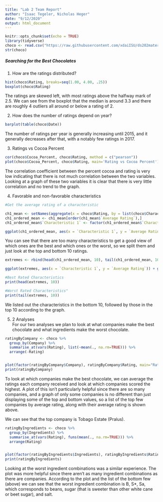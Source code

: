 ```yaml
---
title: "Lab 2 Team Report"
author: "Isaac Tegeler, Nicholas Heger"
date: "9/12/2020"
output: html_document
---
```


```r
knitr::opts_chunk$set(echo = TRUE)
library(tidyverse)
choco <- read.csv("https://raw.githubusercontent.com/xdaiISU/ds202materials/master/hwlabs/data/choco.csv") 
str(choco)
```
##### Searching for the Best Chocolates  
1. How are the ratings distributed?
```r
hist(choco$Rating, breaks=seq(1.00, 4.00, .25))
boxplot(choco$Rating)
```
  
The ratings are skewed left, with most ratings above the halfway mark of 2.5. We can see from the boxplot that the median is around 3.3 and there are roughly 4 outliers all around or below a rating of 2.  

2. How does the number of ratings depend on year?
```r
barplot(table(choco$Date))
```
  
The number of ratings per year is generally increasing until 2015, and it generally decreases after that, with a notably few ratings in 2017.  

3. Ratings vs Cocoa Percent
```r
cor(choco$Cocoa_Percent, choco$Rating, method = c("pearson"))
plot(choco$Cocoa_Percent, choco$Rating, main='Rating vs Cocoa Percent')
```


The correlation coefficient between the percent cocoa and rating is very low indicating that there is not much correlation between the two variables. Looking at a graph of these two variables it is clear that there is very little correlation and no trend to the graph.  

4. Favorable and non-favorable characteristics
```r
#Get the average rating of a characteristic

ch1_mean <- setNames(aggregate(x = choco$Rating, by = list(choco$Characteristics1), FUN=mean), c("Characteristic 1", "Average Rating"))
ch1_ordered_mean <- ch1_mean[order(ch1_mean$`Average Rating`),]
ch1_ordered_mean$`Characteristic 1` <- factor(ch1_ordered_mean$`Characteristic 1`, levels = ch1_ordered_mean$`Characteristic 1`)

ggplot(ch1_ordered_mean, aes(x = `Characteristic 1`, y = `Average Rating`)) + geom_col() + coord_flip() + xlab("Charactersitic 1") + ylab("Average Rating")

```

You can see that there are too many characteristics to get a good view of which ones are the best and which ones or the worst, so we split them and just look at the top and bottom 10 ratings.

```r

extremes <- rbind(head(ch1_ordered_mean, 10), tail(ch1_ordered_mean, 10))

ggplot(extremes, aes(x = `Characteristic 1`, y = `Average Rating`)) + geom_col() + coord_flip() + xlab("Charactersitic 1") + ylab("Average Rating")

#Best Rated Characteristics
print(head(extremes, 10))

#Worst Rated Characteristics"
print(tail(extremes, 10))
```
We listed out the characteristics in the bottom 10, followed by those in the top 10 according to the graph. 

5. 2 Analyses  
For our two analyses we plan to look at what companies make the best chocolate and what ingredients make the worst chocolate.
```r
ratingByCompany <- choco %>%
  group_by(Company) %>%
  summarise_at(vars(Rating), list(~mean(., na.rm=TRUE))) %>% 
  arrange(-Rating)


plot(factor(ratingByCompany$Company), ratingByCompany$Rating, main="Ratings vs Companies", las=3)
print(ratingByCompany)

```


To look at which companies make the best chocolate, we can average the ratings each company received and look at which companies scored the highest. A plot of this isn't particularly helpful since there are so many companies, and a graph of only some companies is no different than just displaying some of the top and bottom values, so a list of the top few companies by average rating, along with their average rating is shown above. 

We can see that the top company is Tobago Estate (Pralus).  


```r
ratingByIngredients <- choco %>%
  group_by(Ingredients) %>%
  summarise_at(vars(Rating), funs(mean(., na.rm=TRUE))) %>% 
  arrange(Rating)


plot(factor(ratingByIngredients$Ingredients), ratingByIngredients$Rating, main="Ratings vs Ingredients", las=3, ylim=c(2,4), ylab="Rating")
print(ratingByIngredients)
```



Looking at the worst ingredient combinations was a similar experience. The plot was more helpful since there aren't as many ingredient combinations as there are companies. According to the plot and the list of the bottom few (above) we can see that the worst ingredient combination is B, S*, Sa, which corresponds to beans, sugar (that is sweeter than other white cane or beet sugar), and salt. 



